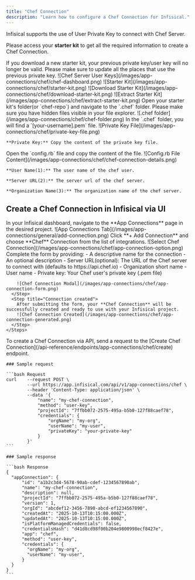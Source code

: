 ```yaml
---
title: "Chef Connection"
description: "Learn how to configure a Chef Connection for Infisical."
---
```


Infisical supports the use of User Private Key to connect with Chef Server.

Please access your **starter kit** to get all the required information to create a Chef Connection.

<Accordion title="If you don't have a starter kit">
  <Warning>
    If you download a new starter kit, your previous private key/user key will
    no longer be valid. Please make sure to update all the places that use the
    previous private key.
  </Warning>
  <Steps>
    <Step title="Navigate to your Chef Server Dashboard, and click on the 'Organizations' tab">
      ![Chef Server User Keys](/images/app-connections/chef/chef-dashboard.png)
    </Step>
    <Step title="Click on the organization you want to connect to, and then click on the 'Starter Kit' button">
      ![Starter Kit](/images/app-connections/chef/starter-kit.png)
    </Step>
    <Step title="Click on the 'Download Starter Kit' button to download the starter kit">
      ![Download Starter
      Kit](/images/app-connections/chef/download-starter-kit.png)
    </Step>
    <Step title='Download the starter kit zip file and extract the contents'>
      ![Extract Starter
      Kit](/images/app-connections/chef/extract-starter-kit.png)
    </Step>
  </Steps>
</Accordion>

<Steps>
  <Step title="Open your starter kit's folder">
    Open your starter kit's folder(or `chef-repo`) and navigate to the `.chef`
    folder.
    <Note>
      Please make sure you have hidden files visible in your file explorer.
    </Note>
    ![.chef folder](/images/app-connections/chef/chef-folder.png)
  </Step>
  <Step title='Copy the private key'>
    In the `.chef` folder, you will find a `[your-username].pem` file. ![Private
    Key File](/images/app-connections/chef/private-key-file.png)

    **Private Key:** Copy the content of the private key file.

  </Step>
  <Step title='Open the config.rb file'>
    Open the `config.rb` file and copy the content of the file.
    ![Config.rb File Content](/images/app-connections/chef/chef-connection-details.png)

    **User Name(1):** The user name of the chef user.

    **Server URL(2):** The server url of the chef server.

    **Organization Name(3):** The organization name of the chef server.

  </Step>
</Steps>

## Create a Chef Connection in Infisical via UI

<Tabs>
  <Tab title="Infisical UI">
    <Steps>
      <Step title="Navigate to App Connections">
        In your Infisical dashboard, navigate to the **App Connections** page in the desired project.
        ![App Connections Tab](/images/app-connections/general/add-connection.png)
      </Step>
      <Step title="Select Chef Connection">
        Click **+ Add Connection** and choose **Chef** Connection from the list of integrations.
        ![Select Chef Connection](/images/app-connections/chef/app-connection-option.png)
      </Step>
      <Step title="Fill out the Chef Connection form">
        Complete the form by providing:
        - A descriptive name for the connection
        - An optional description
        - Server URL(optional): The URL of the Chef server to connect with (defaults to https://api.chef.io)
        - Organization short name
        - User name
        - Private key: Your Chef user's private key (.pem file)

        ![Chef Connection Modal](/images/app-connections/chef/app-connection-form.png)
      </Step>
      <Step title="Connection created">
        After submitting the form, your **Chef Connection** will be successfully created and ready to use with your Infisical project.
        ![Chef Connection Created](/images/app-connections/chef/app-connection-generated.png)
      </Step>
    </Steps>

  </Tab>

  <Tab title="API">
    To create a Chef Connection via API, send a request to the [Create Chef Connection](/api-reference/endpoints/app-connections/chef/create) endpoint.

    ### Sample request

    ```bash Request
    curl    --request POST \
            --url https://app.infisical.com/api/v1/app-connections/chef \
            --header 'Content-Type: application/json' \
            --data '{
                "name": "my-chef-connection",
                "method": "user-key",
                "projectId": "7ffbb072-2575-495a-b5b0-127f88caef78",
                "credentials": {
                    "orgName": "my-org",
                    "userName": "my-user",
                    "privateKey": "your-private-key"
                }
            }'
    ```

    ### Sample response

    ```bash Response
    {
      "appConnection": {
          "id": "a1b2c3d4-5678-90ab-cdef-1234567890ab",
          "name": "my-chef-connection",
          "description": null,
          "projectId": "7ffbb072-2575-495a-b5b0-127f88caef78",
          "version": 1,
          "orgId": "abcdef12-3456-7890-abcd-ef1234567890",
          "createdAt": "2025-10-13T10:15:00.000Z",
          "updatedAt": "2025-10-13T10:15:00.000Z",
          "isPlatformManagedCredentials": false,
          "credentialsHash": "d41d8cd98f00b204e9800998ecf8427e",
          "app": "chef",
          "method": "user-key",
          "credentials": {
            "orgName": "my-org",
            "userName": "my-user",
          }
      }
    }
    ```

  </Tab>
</Tabs>
